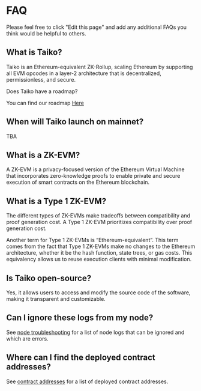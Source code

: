 # FAQ

Please feel free to click "Edit this page" and add any additional FAQs you think would be helpful to others.

## What is Taiko?

Taiko is an Ethereum-equivalent ZK-Rollup, scaling Ethereum by supporting all EVM opcodes in a layer-2 architecture that is decentralized, permissionless, and secure.

Does Taiko have a roadmap?

You can find our roadmap [Here](/images/roadmaps/taiko-roadmap.png)

## When will Taiko launch on mainnet?

TBA

## What is a ZK-EVM? 

A ZK-EVM is a privacy-focused version of the Ethereum Virtual Machine that incorporates zero-knowledge proofs to enable private and secure execution of smart contracts on the Ethereum blockchain.

## What is a Type 1 ZK-EVM?

The different types of ZK-EVMs make tradeoffs between compatibility and proof generation cost. A Type 1 ZK-EVM prioritizes compatibility over proof generation cost.

Another term for Type 1 ZK-EVMs is “Ethereum-equivalent”. This term comes from the fact that Type 1 ZK-EVMs make no changes to the Ethereum architecture, whether it be the hash function, state trees, or gas costs. This equivalency allows us to reuse execution clients with minimal modification.

## Is Taiko open-source?

Yes, it allows users to access and modify the source code of the software, making it transparent and customizable.

## Can I ignore these logs from my node?

See [node troubleshooting](/docs/reference/node-troubleshooting) for a list of node logs that can be ignored and which are errors.

## Where can I find the deployed contract addresses?

See [contract addresses](/docs/reference/contract-addresses) for a list of deployed contract addresses.
